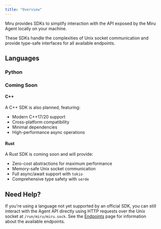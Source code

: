 ```yaml
---
title: "Overview"
---
```




Miru provides SDKs to simplify interaction with the API exposed by the Miru Agent locally on your machine.

These SDKs handle the complexities of Unix socket communication and provide type-safe interfaces for all available endpoints.

## Languages

### Python

<PythonIntro />

### Coming Soon

#### C++
A C++ SDK is also planned, featuring:
- Modern C++17/20 support
- Cross-platform compatibility
- Minimal dependencies
- High-performance async operations

#### Rust
A Rust SDK is coming soon and will provide:
- Zero-cost abstractions for maximum performance
- Memory-safe Unix socket communication
- Full async/await support with `tokio`
- Comprehensive type safety with `serde`


## Need Help?

If you're using a language not yet supported by an official SDK, you can still interact with the Agent API directly using HTTP requests over the Unix socket at `/run/miru/miru.sock`. See the [Endpoints](/docs/references/agent-api/endpoints/agent/health) page for information about the available endpoints.